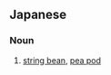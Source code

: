 ==Japanese==
{{ja-kanjitab|さや|えん|どう|yomi=on}}

===Noun===
{{ja-noun|さやえんどう}}

# [[string bean]], [[pea pod]]